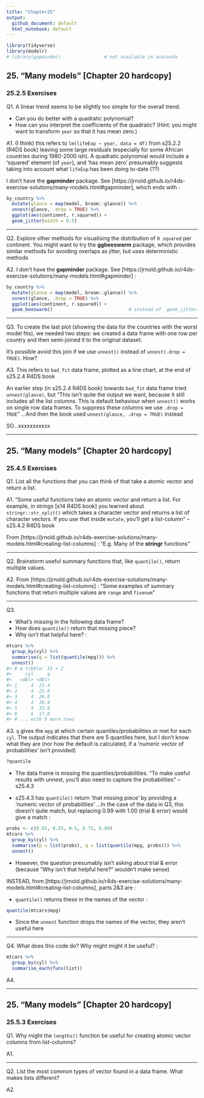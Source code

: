 ```yaml
---
title: "Chapter25"
output:
  github_document: default
  html_notebook: default
---
```


```r
library(tidyverse)
library(modelr)
# library(gapminder)                # not available in anaconda
```


## 25. "Many models" [Chapter 20 hardcopy]
### 25.2.5 Exercises

Q1.
A linear trend seems to be slightly too simple for the overall trend.

* Can you do better with a quadratic polynomial?
* How can you interpret the coefficients of the quadratic? (Hint: you might want to transform `year` so that it has mean zero.)

A1.
(I think) this refers to `lm(lifeExp ~ year, data = df)` from s25.2.2 (R4DS book) leaving some large residuals (especially for some African countries during 1980-2000 ish). A quadratic polynomial would include a 'squared' element (of `year`), and 'has mean zero' presumably suggests taking into account what `lifeExp` has been doing to-date (??)

I don't have the **gapminder** package. See [https://jrnold.github.io/r4ds-exercise-solutions/many-models.html#gapminder], which ends with :

```r
by_country %>% 
  mutate(glance = map(model, broom::glance)) %>%
  unnest(glance, .drop = TRUE) %>%
  ggplot(aes(continent, r.squared)) +
  geom_jitter(width = 0.5)
```


-----------

Q2.
Explore other methods for visualising the distribution of `R squared` per continent. You might want to try the **ggbeeswarm** package, which provides similar methods for avoiding overlaps as jitter, but uses deterministic methods

A2.
I don't have the **gapminder** package. See [https://jrnold.github.io/r4ds-exercise-solutions/many-models.html#gapminder] :

```r
by_country %>% 
  mutate(glance = map(model, broom::glance)) %>%
  unnest(glance, .drop = TRUE) %>%
  ggplot(aes(continent, r.squared)) +
  geom_beeswarm()                            # instead of `geom_jitter()`
```


-----------

Q3.
To create the last plot (showing the data for the countries with the worst model fits), we needed two steps: we created a data frame with one row per country and then semi-joined it to the original dataset.

It’s possible avoid this join if we use `unnest()` instead of `unnest(.drop = TRUE)`. How?

A3.
This refers to `bad_fit` data frame, plotted as a line chart, at the end of s25.2.4 R4DS book

An earlier step (in s25.2.4 R4DS book) towards `bad_fit` data frame tried `unnest(glance)`, but "This isn’t quite the output we want, because it still includes all the list columns. This is default behaviour when `unnest()` works on single row data frames. To suppress these columns we use `.drop = TRUE`" ...And then the book used `unnest(glance, .drop = TRUE)` instead

SO...xxxxxxxxxxx


-----------

## 25. "Many models" [Chapter 20 hardcopy]
### 25.4.5 Exercises

Q1. List all the functions that you can think of that take a atomic vector and return a list.

A1.
"Some useful functions take an atomic vector and return a list. For example, in strings [s14 R4DS book] you learned about `stringr::str_split()` which takes a character vector and returns a list of character vectors. If you use that inside `mutate`, you’ll get a list-column" -- s25.4.2 R4DS book

From [https://jrnold.github.io/r4ds-exercise-solutions/many-models.html#creating-list-columns] : "E.g. Many of the **stringr** functions"

-----------

Q2. Brainstorm useful summary functions that, like `quantile()`, return multiple values.

A2.
From [https://jrnold.github.io/r4ds-exercise-solutions/many-models.html#creating-list-columns] : "Some examples of summary functions that return multiple values are `range` and `fivenum`"

-----------

Q3.

* What’s missing in the following data frame?
* How does `quantile()` return that missing piece?
* Why isn’t that helpful here? :

```r
mtcars %>% 
  group_by(cyl) %>% 
  summarise(q = list(quantile(mpg))) %>% 
  unnest()
#> # A tibble: 15 × 2
#>     cyl     q
#>   <dbl> <dbl>
#> 1     4  21.4
#> 2     4  22.8
#> 3     4  26.0
#> 4     4  30.4
#> 5     4  33.9
#> 6     6  17.8
#> # ... with 9 more rows
```


A3.
`q` gives the `mpg` at which certain quantiles/probabilities or met for each `cyl`. The output indicates that there are 5 quantiles here, but I don't know what they are (nor how the default is calculated, if a 'numeric vector of probabilities' isn't provided)

```r
?quantile
```

* The data frame is missing the quantiles/probabilities. "To make useful results with unnest, you’ll also need to capture the probabilities" -- s25.4.3

* s25.4.3 has `quantile()` return 'that missing piece' by providing a 'numeric vector of probabilities' ...In the case of the data in Q3, this doesn't quite match, but replacing 0.99 with 1.00 (trial & error) would give a match :
```r
probs <- c(0.01, 0.25, 0.5, 0.75, 0.99)
mtcars %>% 
  group_by(cyl) %>% 
  summarise(p = list(probs), q = list(quantile(mpg, probs))) %>% 
  unnest()
```

* However, the question presumably isn't asking about trial & error (because "Why isn’t that helpful here?" wouldn't make sense)

INSTEAD, from [https://jrnold.github.io/r4ds-exercise-solutions/many-models.html#creating-list-columns], parts 2&3 are :

* `quantile()` returns these in the names of the vector :
```r
quantile(mtcars$mpg)
```

* Since the `unnest` function drops the names of the vector, they aren’t useful here


-----------

Q4.
What does this code do? Why might might it be useful? :
```r
mtcars %>% 
  group_by(cyl) %>% 
  summarise_each(funs(list))
```


A4.


-----------

## 25. "Many models" [Chapter 20 hardcopy]
### 25.5.3 Exercises

Q1. Why might the `lengths()` function be useful for creating atomic vector columns from list-columns?

A1.

-----------

Q2. List the most common types of vector found in a data frame. What makes lists different?

A2.



